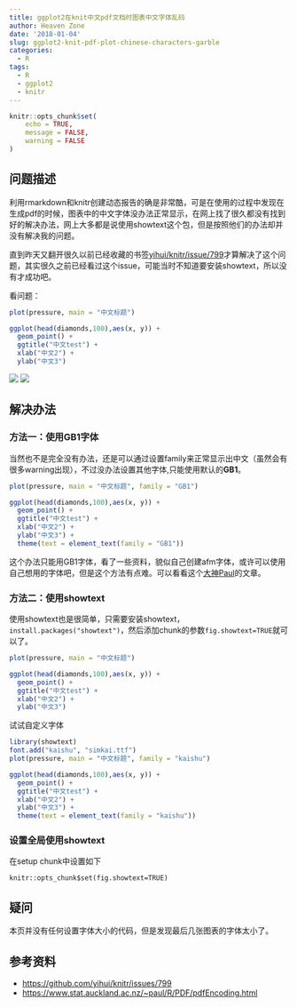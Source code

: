 ```yaml
---
title: ggplot2在knit中文pdf文档时图表中文字体乱码
author: Heaven Zone
date: '2018-01-04'
slug: ggplot2-knit-pdf-plot-chinese-characters-garble
categories:
  - R
tags:
  - R
  - ggplot2
  - knitr
---
```


```r
knitr::opts_chunk$set(
	echo = TRUE,
	message = FALSE,
	warning = FALSE
)
```

## 问题描述

利用rmarkdown和knitr创建动态报告的确是非常酷，可是在使用的过程中发现在生成pdf的时候，图表中的中文字体没办法正常显示，在网上找了很久都没有找到好的解决办法，网上大多都是说使用showtext这个包，但是按照他们的办法却并没有解决我的问题。

直到昨天又翻开很久以前已经收藏的书签[yihui/knitr/issue/799](https://github.com/yihui/knitr/issues/799)才算解决了这个问题，其实很久之前已经看过这个issue，可能当时不知道要安装showtext，所以没有才成功吧。

看问题：

```r
plot(pressure, main = "中文标题")

ggplot(head(diamonds,100),aes(x, y)) +
  geom_point() +
  ggtitle("中文test") +
  xlab("中文2") +
  ylab("中文3")
```

![](../../images/2018-01-04-noGB1-1.png)
![](../../images/2018-01-04-noGB1-2.png)


## 解决办法

### 方法一：使用GB1字体

当然也不是完全没有办法，还是可以通过设置family来正常显示出中文（虽然会有很多warning出现），不过没办法设置其他字体,只能使用默认的**GB1**。

```r
plot(pressure, main = "中文标题", family = "GB1")

ggplot(head(diamonds,100),aes(x, y)) +
  geom_point() +
  ggtitle("中文test") +
  xlab("中文2") +
  ylab("中文3") +
  theme(text = element_text(family = "GB1"))
```

这个办法只能用GB1字体，看了一些资料，貌似自己创建afm字体，或许可以使用自己想用的字体吧，但是这个方法有点难。可以看看这个[大神Paul](https://www.stat.auckland.ac.nz/~paul/R/PDF/pdfEncoding.html)的文章。

### 方法二：使用showtext

使用showtext也是很简单，只需要安装showtext，`install.packages("showtext")`，然后添加chunk的参数`fig.showtext=TRUE`就可以了。

```r
plot(pressure, main = "中文标题")

ggplot(head(diamonds,100),aes(x, y)) +
  geom_point() +
  ggtitle("中文test") +
  xlab("中文2") +
  ylab("中文3")

```

试试自定义字体

```r
library(showtext)
font.add("kaishu", "simkai.ttf")
plot(pressure, main = "中文标题", family = "kaishu")

ggplot(head(diamonds,100),aes(x, y)) +
  geom_point() +
  ggtitle("中文test") +
  xlab("中文2") +
  ylab("中文3") +
  theme(text = element_text(family = "kaishu"))
```


### 设置全局使用showtext

在setup chunk中设置如下

```
knitr::opts_chunk$set(fig.showtext=TRUE)
```

## 疑问

本页并没有任何设置字体大小的代码，但是发现最后几张图表的字体太小了。

## 参考资料

- <https://github.com/yihui/knitr/issues/799>
- <https://www.stat.auckland.ac.nz/~paul/R/PDF/pdfEncoding.html>